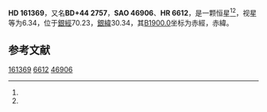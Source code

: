 {{Starbox begin
| name = HD 161369
}}
{{Starbox observe
| epoch = [[J2000.0|J2000.0]]
| constell = {{星座名待查}}<ref name=SIMBAD>{{cite web
 | url=http://simbad.u-strasbg.fr/simbad/sim-id?Ident=HR+6612
 | title =Pulsating variable Star
 | publisher=Centre de Données astronomiques de Strasbourg
 | work=SIMBAD
 | accessdate=2012-07-13}}</ref><ref name=DATA>{{cite web
 | url=http://vizier.u-strasbg.fr/viz-bin/VizieR-5?-out.add=.&-source=5050&-corr=PK=HR&-out.max=9999&HR=6612
 | title=VizieR Detailed Page
 | accessdate=2012-07-13
 | archive-date=2016-03-05
 | archive-url=https://web.archive.org/web/20160305024313/http://vizier.u-strasbg.fr/viz-bin/VizieR-5?-out.add=.&-source=5050&-corr=PK=HR&-out.max=9999&HR=6612
 | dead-url=no
 }}</ref>
| 星官 = 
| ra = {{RA|17|43|5.6}}<ref name=SIMBAD /><ref name=DATA />
| dec = {{DEC|+44|5|4}}<ref name=SIMBAD /><ref name=DATA />
| appmag_v = 6.34<ref name=SIMBAD /><ref name=DATA />
}}
{{Starbox character
| class = K4III<ref name=SIMBAD /><ref name=DATA />
| b-v = 1.54<ref name=SIMBAD /><ref name=DATA />
| u-b = 1.84<ref name=SIMBAD /><ref name=DATA />
| r-i = <ref name=SIMBAD /><ref name=DATA />
| variable = 
}}
{{Starbox astrometry
| radial_v = 1.84
| prop_mo_ra = -60
| parallax = 
| p_error = 
}}
{{Starbox catalog
| names =BD+44 2757，[[SAO星表|SAO]] 46906，[[HD星表|HD]] 161369，[[HR星表|HR]] 6612}}
{{Starbox reference |Simbad=HR+6612}}
{{Starbox end}}

'''HD 161369'''，又名'''BD+44 2757'''，'''SAO 46906'''、'''HR 6612'''，是一颗恒星<ref name=SIMBAD /><ref name=DATA />，视星等为6.34，位于[[銀道座標系|銀經]]70.23，[[銀道座標系|銀緯]]30.34，其[[B1900.0|B1900.0]]坐标为赤經{{RA|17|40|7.6}}，赤緯{{DEC|+44|30.34|41}}。

== 参考文献 ==
{{reflist}}

{{star-stub}}

[[Category:HD和HDE天體|161369]]
[[Category:HR天體|6612]]
[[Category:SAO天體|46906]]